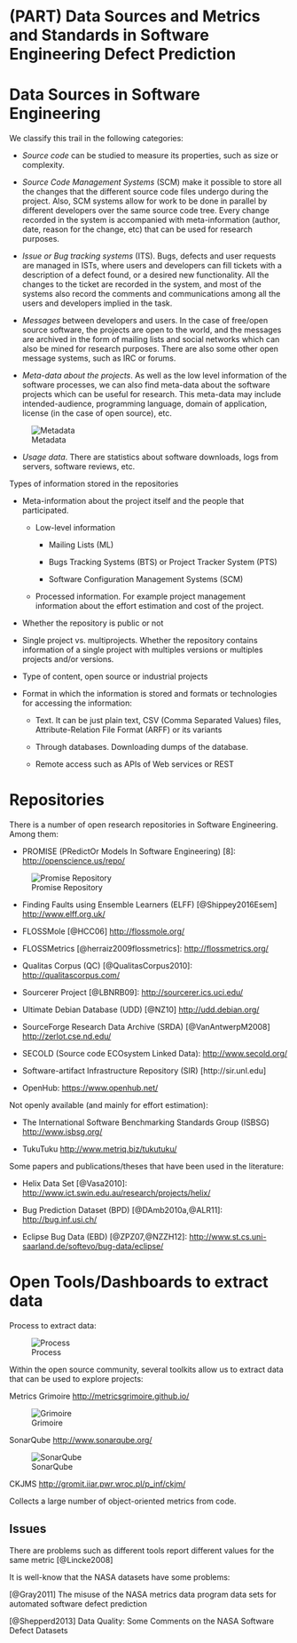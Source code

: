 # (PART) Data Sources and Metrics and Standards in Software Engineering Defect Prediction {-}

# Data Sources in Software Engineering

We classify this trail in the following categories:

* _Source code_ can be studied to measure its properties, such as size or complexity.

* _Source Code Management Systems_ (SCM) make it possible to store all the changes that the different source code files undergo during the project. Also, SCM systems allow for work to be done in parallel by different developers over the same source code tree. Every change recorded in the system is accompanied with meta-information (author, date, reason for the change, etc) that can be used for research purposes.

* _Issue or Bug tracking systems_ (ITS). Bugs, defects and user requests are managed in ISTs, where users and developers can fill tickets with a description of a defect found, or a desired new functionality. All the changes to the ticket are recorded in the system, and most of the systems also record the comments and communications among all the users and developers implied in the task. 

* _Messages_ between developers and users. In the case of free/open source software, the projects are open to the world, and the messages are archived in the form of mailing lists and social networks which can also be mined for research purposes. There are also some other open message systems, such as IRC or forums. 

* _Meta-data about the projects_. As well as the low level information of the software processes, we can also find meta-data about the software projects which can be useful for research. This meta-data may include intended-audience, programming language, domain of application, license (in the case of open source), etc.


![Metadata](figures/artifactsMeta.png)

* _Usage data_. There are statistics about software downloads, logs from servers, software reviews, etc. 



Types of information stored in the repositories

  * Meta-information about the project itself and the
people that participated.

    + Low-level information

        * Mailing Lists (ML)

        * Bugs Tracking Systems (BTS) or Project Tracker System (PTS)

        * Software Configuration Management Systems (SCM)

    + Processed information. For example project management information about the effort estimation
and cost of the project.

* Whether the repository is public or not

* Single project vs. multiprojects. Whether the repository contains information of a single project with multiples versions or multiples projects and/or versions.

* Type of content, open source or industrial projects

* Format in which the information is stored and formats or technologies for accessing the information:
  
    + Text. It can be just plain text, CSV (Comma Separated Values) files, Attribute-Relation File Format
(ARFF) or its variants
    
    + Through databases. Downloading dumps of the database.
    
    + Remote access such as APIs of Web services or REST


# Repositories

There is a number of open research repositories in Software Engineering. Among them:

  + PROMISE (PRedictOr Models In Software Engineering) [8]: 
[http://openscience.us/repo/](http://openscience.us/repo/)

![Promise Repository](figures/Promise.png)

  + Finding Faults using Ensemble Learners (ELFF) [@Shippey2016Esem]
  [http://www.elff.org.uk/](http://www.elff.org.uk/)

  + FLOSSMole [@HCC06] 
[http://flossmole.org/](http://flossmole.org/)

  + FLOSSMetrics [@herraiz2009flossmetrics]: 
[http://flossmetrics.org/](http://flossmetrics.org/)

  + Qualitas Corpus (QC) [@QualitasCorpus2010]: 
[http://qualitascorpus.com/](http://qualitascorpus.com/)

  + Sourcerer Project [@LBNRB09]: 
[http://sourcerer.ics.uci.edu/](http://sourcerer.ics.uci.edu/)

  + Ultimate Debian Database (UDD) [@NZ10] 
[http://udd.debian.org/](http://udd.debian.org/)

  + SourceForge Research Data Archive (SRDA) [@VanAntwerpM2008] 
[http://zerlot.cse.nd.edu/](http://zerlot.cse.nd.edu/)

  + SECOLD (Source code ECOsystem Linked Data): 
    [http://www.secold.org/](http://www.secold.org/)

  + Software-artifact Infrastructure Repository (SIR) 
[http://sir.unl.edu]

  + OpenHub:
[https://www.openhub.net/](https://www.openhub.net/)


Not openly available (and mainly for effort estimation):

  + The International Software Benchmarking Standards Group (ISBSG)
    [http://www.isbsg.org/](http://www.isbsg.org/)
  
  + TukuTuku
    [http://www.metriq.biz/tukutuku/](http://www.metriq.biz/tukutuku/)


Some papers and publications/theses that have been used in the literature:

  + Helix Data Set [@Vasa2010]: 
    [http://www.ict.swin.edu.au/research/projects/helix/](http://www.ict.swin.edu.au/research/projects/helix/)

  + Bug Prediction Dataset (BPD) [@DAmb2010a,@ALR11]: 
    [http://bug.inf.usi.ch/](http://bug.inf.usi.ch/)

  + Eclipse Bug Data (EBD) [@ZPZ07,@NZZH12]: 
    [http://www.st.cs.uni-saarland.de/softevo/bug-data/eclipse/](http://www.st.cs.uni-saarland.de/softevo/bug-data/eclipse/)


# Open Tools/Dashboards to extract data

Process to extract data:

![Process](./figures/process.png)

Within the open source community, several toolkits allow us to extract data that can be used to explore projects:

Metrics Grimoire
[http://metricsgrimoire.github.io/](http://metricsgrimoire.github.io/)


![Grimoire](figures/Grimoire.png)

SonarQube
[http://www.sonarqube.org/](http://www.sonarqube.org/)


![SonarQube](figures/sonarQube.png)


CKJMS
[http://gromit.iiar.pwr.wroc.pl/p_inf/ckjm/](http://gromit.iiar.pwr.wroc.pl/p_inf/ckjm/)

Collects a large number of object-oriented metrics from code.

## Issues

There are problems such as different tools report different values for the same metric [@Lincke2008]

It is well-know that the NASA datasets have some problems:

[@Gray2011] The misuse of the NASA metrics data program data sets for automated software defect prediction

[@Shepperd2013] Data Quality: Some Comments on the NASA Software Defect Datasets



